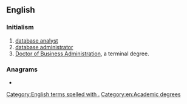 {{also|dba|DBA|Dba|d/b/a}}
==English==

===Initialism===
{{en-noun}}

# [[database analyst]]
# [[database administrator]]
# [[Doctor of Business Administration]], a terminal degree.

===Anagrams===
* {{anagrams|en|a=abd|ABD|ADB|Abd.|BDA|DAB|abd.|bad|dab}}

[[Category:English terms spelled with .]]
[[Category:en:Academic degrees‎]]